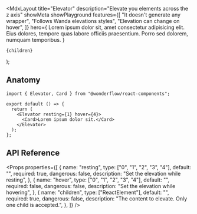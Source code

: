 
  <MdxLayout
    title="Elevator"
    description="Elevate you elements across the z axis"
    showMeta
    showPlayground
    features={[
      "It doesn't generate any wrapper",
      "Follows Wanda elevations styles",
      "Elevation can change on hover",
    ]}
    hero={
      <LiveArea>
        <Elevator resting={1} hover={4}>
          <Card>
            Lorem ipsum dolor sit, amet consectetur adipisicing elit. Eius
            dolores, tempore quas labore officiis praesentium. Porro sed
            dolorem, numquam temporibus.
          </Card>
        </Elevator>
      </LiveArea>
    }
  >
    {children}
  </MdxLayout>
);

## Anatomy

```tsx highlight=1,5-7
import { Elevator, Card } from "@wonderflow/react-components";

export default () => {
  return (
    <Elevator resting={1} hover={4}>
      <Card>Lorem ipsum dolor sit.</Card>
    </Elevator>
  );
};
```

## API Reference

<Props
  properties={[
    {
      name: "resting",
      type: ["0", "1", "2", "3", "4"],
      default: "",
      required: true,
      dangerous: false,
      description: "Set the elevation while resting",
    },
    {
      name: "hover",
      type: ["0", "1", "2", "3", "4"],
      default: "",
      required: false,
      dangerous: false,
      description: "Set the elevation while hovering",
    },
    {
      name: "children",
      type: ["ReactElement"],
      default: "",
      required: true,
      dangerous: false,
      description: "The content to elevate. Only one child is accepted.",
    },
  ]}
/>
